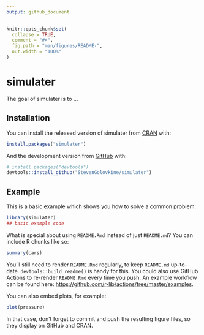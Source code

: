 ```yaml
---
output: github_document
---
```


<!-- README.md is generated from README.Rmd. Please edit that file -->

```r
knitr::opts_chunk$set(
  collapse = TRUE,
  comment = "#>",
  fig.path = "man/figures/README-",
  out.width = "100%"
)
```

# simulater

<!-- badges: start -->
<!-- badges: end -->

The goal of simulater is to ...

## Installation

You can install the released version of simulater from [CRAN](https://CRAN.R-project.org) with:

``` r
install.packages("simulater")
```

And the development version from [GitHub](https://github.com/) with:

``` r
# install.packages("devtools")
devtools::install_github("StevenGolovkine/simulater")
```
## Example

This is a basic example which shows you how to solve a common problem:

```r
library(simulater)
## basic example code
```

What is special about using `README.Rmd` instead of just `README.md`? You can include R chunks like so:

```r
summary(cars)
```

You'll still need to render `README.Rmd` regularly, to keep `README.md` up-to-date. `devtools::build_readme()` is handy for this. You could also use GitHub Actions to re-render `README.Rmd` every time you push. An example workflow can be found here: <https://github.com/r-lib/actions/tree/master/examples>.

You can also embed plots, for example:

```r
plot(pressure)
```

In that case, don't forget to commit and push the resulting figure files, so they display on GitHub and CRAN.

